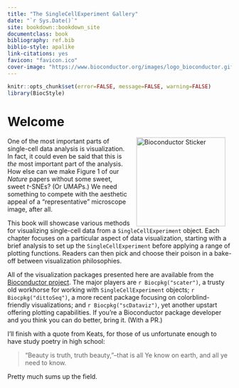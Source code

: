 ```yaml
--- 
title: "The SingleCellExperiment Gallery"
date: "`r Sys.Date()`"
site: bookdown::bookdown_site
documentclass: book
bibliography: ref.bib
biblio-style: apalike
link-citations: yes
favicon: "favicon.ico"
cover-image: "https://www.bioconductor.org/images/logo_bioconductor.gif"
---
```


```r
knitr::opts_chunk$set(error=FALSE, message=FALSE, warning=FALSE)
library(BiocStyle)
```

# Welcome {-}

<a href="https://bioconductor.org"><img src="https://github.com/Bioconductor/BiocStickers/raw/master/Bioconductor/Bioconductor-serial.gif" width="200" alt="Bioconductor Sticker" align="right" style="margin: 0 1em 0 1em" /></a> 

One of the most important parts of single-cell data analysis is visualization.
In fact, it could even be said that this is _the_ most important part of the analysis.
How else can we make Figure 1 of our _Nature_ papers without some sweet, sweet $t$-SNEs? (Or UMAPs.)
We need something to compete with the aesthetic appeal of a "representative" microscope image, after all.

This book will showcase various methods for visualizing single-cell data from a `SingleCellExperiment` object.
Each chapter focuses on a particular aspect of data visualization, 
starting with a brief analysis to set up the `SingleCellExperiment` before applying a range of plotting functions.
Readers can then pick and choose their poison in a bake-off between visualization philosophies.

All of the visualization packages presented here are available from the [Bioconductor project](https://bioconductor.org).
The major players are `r Biocpkg("scater")`, a trusty old workhorse for working with `SingleCellExperiment` objects;
`r Biocpkg("dittoSeq")`, a more recent package focusing on colorblind-friendly visualizations;
and `r Biocpkg("scDataviz")`, yet another upstart offering plotting capabilities.
If you're a Bioconductor package developer and you think you can do better, bring it. (With a PR.)

I'll finish with a quote from Keats, for those of us unfortunate enough to have study poetry in high school:

> "Beauty is truth, truth beauty,"--that is all Ye know on earth, and all ye need to know.

Pretty much sums up the field.

